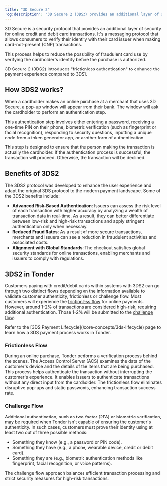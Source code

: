 ```yaml
---
title: "3D Secure 2"
'og:description': "3D Secure 2 (3DS2) provides an additional layer of security for online credit and debit card transactions, ensuring secure and authenticated transactions to reduce fraud and enhance customer experience."
---
```


3D Secure is a security protocol that provides an additional layer of security for online credit and debit card transactions. It's a messaging protocol that allows consumers to verify their identity with their card issuer when making card-not-present (CNP) transactions. 

This process helps to reduce the possibility of fraudulent card use by verifying the cardholder's identity before the purchase is authorized. 

<Note>
  3D Secure 2 (3DS2) introduces "frictionless authentication" to enhance the payment experience compared to 3DS1.
</Note>

## How 3DS2 works?

When a cardholder makes an online purchase at a merchant that uses 3D Secure, a pop-up window will appear from their bank. The window will ask the cardholder to perform an authentication step. 

<Info>
  This authentication step involves either entering a password, receiving a one-time PIN on their phone, biometric verification (such as fingerprint or facial recognition), responding to security questions, inputting a unique code from a token generator app, or another form of authentication.
</Info>

This step is designed to ensure that the person making the transaction is actually the cardholder. If the authentication process is successful, the transaction will proceed. Otherwise, the transaction will be declined.

## Benefits of 3DS2

The 3DS2 protocol was developed to enhance the user experience and adapt the original 3DS protocol to the modern payment landscape. Some of the 3DS2  benefits include:

- **Advanced Risk-Based Authentication**: Issuers can assess the risk level of each transaction with higher accuracy by analyzing a wealth of transaction data in real-time. As a result, they can better differentiate between low-risk and high-risk transactions and apply stringent authentication only when necessary. 
- **Reduced Fraud Rates**: As a result of more secure transactions, merchants and issuers can see a reduction in fraudulent activities and associated costs.
- **Alignment with Global Standards**: The checkout satisfies global security standards for online transactions, enabling merchants and issuers to comply with regulations.

## 3DS2 in Tonder

Customers paying with credit/debit cards within systems with 3DS2 can go through two distinct flows depending on the information available to validate customer authenticity, frictionless or challenge flow. Most customers will experience the [frictionless flow](#frictionless-flow) for online payments. However, around 1-2% of transactions are considered high-risk, requiring additional authentication. Those 1-2% will be submitted to the [challenge flow](#challenge-flow).

<Tip>
  Refer to the [3DS Payment Lifecycle](/core-concepts/3ds-lifecycle) page to learn how a 3DS payment process works in Tonder.
</Tip>

### Frictionless Flow

During an online purchase, Tonder performs a verification process behind the scenes. The Access Control Server (ACS) examines the data of the customer's device and the details of the items that are being purchased. This process helps authenticate the transaction without interrupting the customer's experience. It enables issuers to authenticate transactions without any direct input from the cardholder. The frictionless flow eliminates disruptive pop-ups and static passwords, enhancing transaction success rate.

### Challenge Flow

Additional authentication, such as two-factor (2FA) or biometric verification, may be required when Tonder isn't capable of ensuring the customer's authenticity. In such cases, customers must prove their identity using at least two out of three possible methods: 

- Something they know (e.g., a password or PIN code).
- Something they have (e.g., a phone, wearable device, credit or debit card).
- Something they are (e.g., biometric authentication methods like fingerprint, facial recognition, or voice patterns). 

The challenge flow approach balances efficient transaction processing and strict security measures for high-risk transactions.